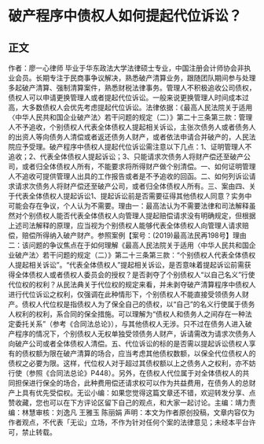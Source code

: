 # 破产程序中债权人如何提起代位诉讼？
## 正文
作者：廖一心律师 毕业于华东政法大学法律硕士专业，中国注册会计师协会非执业会员。长期专注于民商事争议解决，熟悉破产清算业务，跟随团队期间参与处理多起破产清算、强制清算案件，熟悉财税法律事务。管理人不积极追收公司债权，债权人可以申请更换管理人或者提起代位诉讼。一般来说更换管理人时间成本过高，大多数债权人会优先考虑提起代位诉讼。法律依据：《最高人民法院关于适用〈中华人民共和国企业破产法〉若干问题的规定（二）》第二十三条第三款：管理人不予追收，个别债权人代表全体债权人提起相关诉讼，主张次债务人或者债务人的出资人等向债务人清偿或者返还债务人财产，或者依法申请合并破产的，人民法院应予受理。破产程序中债权人提起代位诉讼需注意以下几点：1、证明管理人不追收；2、代表全体债权人提起诉讼；3、只能请求次债务人将财产偿还至破产公司，或者归全体债权人所有，不能要求将所得财产做个别清偿。一、如何证明管理人不追收可提供管理人出具的工作报告或者是不予追收的回函。二、如何列诉讼请求请求次债务人将财产偿还至破产公司，或者归全体债权人所有。三、案由四、关于代表全体债权人提起诉讼1、提起诉讼前是否需要征得其他债权人同意？实务中可能会存在争议，个人认为不需要。理由一：最高法认为不需要法律和司法解释虽然对个别债权人能否代表全体债权人向管理人提起赔偿请求没有明确规定，但根据上述司法解释的原理，应当视为个别债权人能够代表全体债权人向管理人请求赔偿，赔偿所得纳入破产财产。参照案例【案号：(2019)最高法民再198号】理由二：该问题的争议焦点在于如何理解《最高人民法院关于适用〈中华人民共和国企业破产法〉若干问题的规定（二）》第二十三条第三款：“个别债权人代表全体债权人提起相关诉讼”。“代表全体债权人”提起相关诉讼，是否意味着提起诉讼前需获得全体债权人或者债权人委员会的授权？是否剥夺了个别债权人“以自己名义”行使代位权的权利？从民法典关于代位权的规定来看，并未剥夺破产清算程序中债权人进行代位诉讼之权利，仅强调在此种情形下，个别债权人不能直接受领债务人财产。债权人代位权是指债权人为了保全自己的债权，以“自己”的名义行使属于债务人权利的权利，系合同的保全措施。可以理解为“债权人和债务人之间存在一种法定委托关系”（参考《合同法总论》），与其他债权人无涉。只不过在债务人进入破产程序的情况下，个别债权人无权单独受领债务人财产，诉请需改为请求次债务人向破产公司或者全体债权人清偿。五、代位诉讼的标的是否需以提起诉讼债权人享有的债权额为限在破产清算的场合，应当考虑其他债权数额，以保全代位债权人的债权之必要为限。这样，代位权人对于超过其债权额以上之债务人之权利，亦不妨行使（参照《合同法总论》P448）。另外，在债权人代位属于对全体债权人的共同担保进行保全的场合，此种费用偿还请求权可以作为共益费用，在债务人的总财产上具有优先受偿权。无讼小编：如果您觉得这篇文章还不错，欢迎转发分享、点赞收藏，您也可以在下方评论区留下自己的观点，和大家一起讨论。主编：靖力责编：林慧审核：刘逸凡 王雅玉 陈丽娟 声明：本文为作者原创投稿，文章内容仅为作者观点，不代表「无讼」立场，不作为针对任何个案的法律意见；未经本平台许可，禁止转载。
